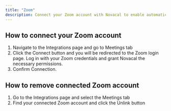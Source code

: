 ```yaml
---
title: "Zoom"
description: Connect your Zoom account with Novacal to enable automatic video conference link generation for specific event types.
---
```


## How to connect your Zoom account

1. Navigate to the Integrations page and go to Meetings tab
2. Click the Connect button and you will be redirected to the Zoom login page. Log in with your Zoom credentials and grant Novacal the necessary permissions.
3. Confirm Connection.

## How to remove connected Zoom account

1. Go to the Integrations page and select the Meetings tab
2. Find your connected Zoom account and click the Unlink button
